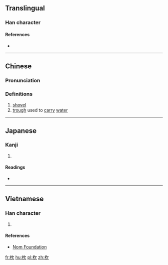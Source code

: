 {{also|锨}}
==Translingual==

===Han character===
{{Han char|rn=75|rad=木|as=04|sn=8|four=47982|canj=DNO|ids=⿰木欠}}

====References====
* {{Han ref|kx=0513.150|dkj=14502|dj=0901.030|hdz=21173.120|uh=6774|ud=26484|bh=CCDC|bd=52444}}

----

==Chinese==
{{zh-forms|s=锨}}

===Pronunciation===
{{zh-pron
|m=xiān
|c=hin1,jan1
|mc=y
|oc=y
|ma=
|cat=n
}}

===Definitions===
# [[shovel]]
# [[trough]] used to [[carry]] [[water]]

----

==Japanese==

===Kanji===
{{ja-kanji|grade=|rs=木04}}

# {{defn|lang=ja|sort=木04}}

====Readings====
* {{ja-readings|on=[[けん]] (ken), [[こん]] (kon)|kun=[[すき]] (suki)}}

----

==Vietnamese==

===Han character===
{{vi-readings|rs=木04|hanviet=hân}}

# {{defn|lang=vi|sort=木04}}

====References====
* [http://nomfoundation.org/common/nom_details.php?codepoint=6774 Nom Foundation]

[[fr:杴]]
[[hu:杴]]
[[pl:杴]]
[[zh:杴]]